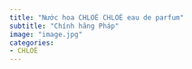 ```yaml
---
title: "Nước hoa CHLOÉ CHLOÉ eau de parfum"
subtitle: "Chính hãng Pháp"
image: "image.jpg"
categories:
- CHLOÉ
---
```

